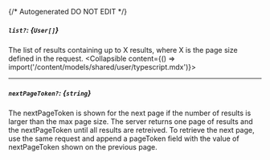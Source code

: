 {/* Autogenerated DO NOT EDIT  */}

##### `list?`: *{`User[]`}*
The list of results containing up to X results, where X is the page size defined in the request.
<Collapsible content={() => import('/content/models/shared/user/typescript.mdx')}>
</Collapsible>

---
##### `nextPageToken?`: *{`string`}*
The nextPageToken is shown for the next page if the number of results is larger than the max page size.
 The server returns one page of results and the nextPageToken until all results are retreived.
 To retrieve the next page, use the same request and append a pageToken field with the value of nextPageToken shown on the previous page.

